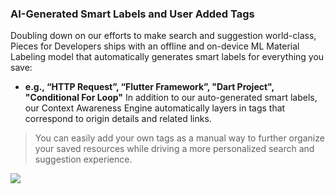 ### AI-Generated Smart Labels and User Added Tags
Doubling down on our efforts to make search and suggestion world-class, Pieces for Developers ships with an offline and on-device ML Material Labeling model that automatically generates smart labels for everything you save:
  - **e.g., “HTTP Request”, “Flutter Framework”, "Dart Project", "Conditional For Loop"**
In addition to our auto-generated smart labels, our Context Awareness Engine automatically layers in tags that correspond to origin details and related links.
  > You can easily add your own tags as a manual way to further organize your saved resources while driving a more personalized search and suggestion experience.


![](https://storage.googleapis.com/pieces_static_resources/pfd_wiki/AI_GENERATED_SMART_CONTEXT.gif)
